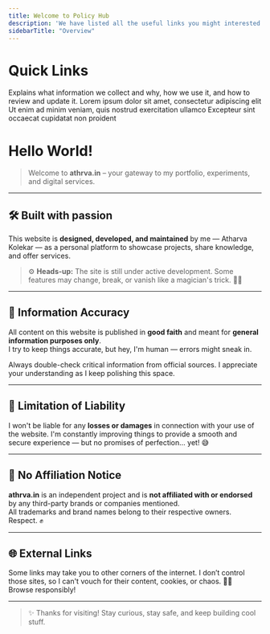 ```yaml
---
title: Welcome to Policy Hub
description: 'We have listed all the useful links you might interested in.'
sidebarTitle: "Overview"
---
```


# Quick Links

<CardGroup cols={2}>
  <Card title="Privacy Policy" icon="lock" href='/privacy'>
    Explains what information we collect and why, how we use it, and how to review and update it.
  </Card>
  <Card title="Terms and Conditions" icon="book" href='/terms'>
    Lorem ipsum dolor sit amet, consectetur adipiscing elit
  </Card>
  <Card title="Cookies Policy" icon="cookie" href='/cookies'>
    Ut enim ad minim veniam, quis nostrud exercitation ullamco
  </Card>
  <Card title="Refund & Cancellation Policy" icon="credit-card" href='/refund'>
    Excepteur sint occaecat cupidatat non proident
  </Card>
</CardGroup>

# Hello World!

> Welcome to **athrva.in** – your gateway to my portfolio, experiments, and digital services.

---

## 🛠️ Built with passion

This website is **designed, developed, and maintained** by me — Atharva Kolekar — as a personal platform to showcase projects, share knowledge, and offer services.

> ⚙️ **Heads-up:** The site is still under active development. Some features may change, break, or vanish like a magician's trick. 🎩✨

---


## 📜 Information Accuracy

All content on this website is published in **good faith** and meant for **general information purposes only**.  
I try to keep things accurate, but hey, I'm human — errors might sneak in.

<Warning>
Always double-check critical information from official sources. I appreciate your understanding as I keep polishing this space.
</Warning>

---

## 🧯 Limitation of Liability

I won't be liable for any **losses or damages** in connection with your use of the website. I'm constantly improving things to provide a smooth and secure experience — but no promises of perfection... yet! 😅

---

## 🚫 No Affiliation Notice

**athrva.in** is an independent project and is **not affiliated with or endorsed** by any third-party brands or companies mentioned.  
All trademarks and brand names belong to their respective owners. Respect. ✊

---

## 🌐 External Links

Some links may take you to other corners of the internet. I don’t control those sites, so I can't vouch for their content, cookies, or chaos. 🍪😅  
Browse responsibly!

---

> ✨ Thanks for visiting! Stay curious, stay safe, and keep building cool stuff.
